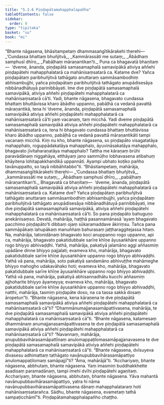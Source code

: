 ```yaml
---
title: "5.3.6 Piṇḍapātamahapphalapañha"
tableOfContents: false
sidebar:
  order: 9
type: "tipitaka"
basket: "su"
book: "mi"
---
```



<DynamicBreadcrumb />

<Division number="143" book="mi">

<Paragraph number="798" book="mi">
“Bhante nāgasena, bhāsitampetaṃ dhammasaṅgītikārakehi therehi—
</Paragraph>

<Paragraph number="799" type="verses" book="mi">
_‘Cundassa bhattaṃ bhuñjitvā,_  
_Kammārassāti me sutaṃ;_  
_Ābādhaṃ samphusī dhīro,_  
_Pabāḷhaṃ māraṇantikan’ti._  

</Paragraph>

<Paragraph number="800" book="mi">
Puna ca bhagavatā bhaṇitaṃ—  ‘dveme, ānanda, piṇḍapātā samasamaphalā samavipākā ativiya aññehi piṇḍapātehi mahapphalatarā ca mahānisaṃsatarā ca. Katame dve? Yañca piṇḍapātaṃ paribhuñjitvā tathāgato anuttaraṃ sammāsambodhiṃ abhisambujjhi, yañca piṇḍapātaṃ paribhuñjitvā tathāgato anupādisesāya nibbānadhātuyā parinibbāyati. Ime dve piṇḍapātā samasamaphalā samavipākā, ativiya aññehi piṇḍapātehi mahapphalatarā ca mahānisaṃsatarā cā’ti. Yadi, bhante nāgasena, bhagavato cundassa bhattaṃ bhuttāvissa kharo ābādho uppanno, pabāḷhā ca vedanā pavattā māraṇantikā, tena hi ‘dveme, ānanda, piṇḍapātā samasamaphalā samavipākā ativiya aññehi piṇḍapātehi mahapphalatarā ca mahānisaṃsatarā cā’ti yaṃ vacanaṃ, taṃ micchā. Yadi dveme piṇḍapātā samasamaphalā samavipākā ativiya aññehi piṇḍapātehi mahapphalatarā ca mahānisaṃsatarā ca, tena hi bhagavato cundassa bhattaṃ bhuttāvissa kharo ābādho uppanno, pabāḷhā ca vedanā pavattā māraṇantikāti tampi vacanaṃ micchā. Kiṃ nu kho, bhante nāgasena, so piṇḍapāto visagatatāya mahapphalo, roguppādakatāya mahapphalo, āyuvināsakatāya mahapphalo, bhagavato jīvitaharaṇatāya mahapphalo? Tattha me kāraṇaṃ brūhi paravādānaṃ niggahāya, etthāyaṃ jano sammūḷho lobhavasena atibahuṃ khāyitena lohitapakkhandikā uppannāti. Ayampi ubhato koṭiko pañho tavānuppatto, so tayā nibbāhitabbo”ti.
</Paragraph>

<Paragraph number="801" book="mi">
“Bhāsitampetaṃ, mahārāja, dhammasaṅgītikārakehi therehi—
</Paragraph>

<Paragraph number="802" type="verses" book="mi">
_‘Cundassa bhattaṃ bhuñjitvā,_  
_kammārassāti me sutaṃ;_  
_Ābādhaṃ samphusī dhīro,_  
_pabāḷhaṃ māraṇantikan’ti._  

</Paragraph>

<Paragraph number="803" book="mi">
Bhagavatā ca bhaṇitaṃ—  ‘dveme, ānanda, piṇḍapātā samasamaphalā samavipākā ativiya aññehi piṇḍapātehi mahapphalatarā ca mahānisaṃsatarā ca. Katame dve? Yañca piṇḍapātaṃ paribhuñjitvā tathāgato anuttaraṃ sammāsambodhiṃ abhisambujjhi, yañca piṇḍapātaṃ paribhuñjitvā tathāgato anupādisesāya nibbānadhātuyā parinibbāyati, ime dve piṇḍapātā samasamaphalā samavipākā, ativiya aññehi piṇḍapātehi mahapphalatarā ca mahānisaṃsatarā cā’ti.
</Paragraph>

<Paragraph number="804" book="mi">
So pana piṇḍapāto bahuguṇo anekānisaṃso. Devatā, mahārāja, haṭṭhā pasannamānasā ‘ayaṃ bhagavato pacchimo piṇḍapāto’ti dibbaṃ ojaṃ sūkaramaddave ākiriṃsu. Tañca pana sammāpākaṃ lahupākaṃ manuññaṃ bahurasaṃ jaṭṭharaggitejassa hitaṃ. Na, mahārāja, tatonidānaṃ bhagavato koci anuppanno rogo uppanno, api ca, mahārāja, bhagavato pakatidubbale sarīre khīṇe āyusaṅkhāre uppanno rogo bhiyyo abhivaḍḍhi.
</Paragraph>

<Paragraph number="805" book="mi">
Yathā, mahārāja, pakatiyā jalamāno aggi aññasmiṃ upādāne dinne bhiyyo pajjalati; evameva kho, mahārāja, bhagavato pakatidubbale sarīre khīṇe āyusaṅkhāre uppanno rogo bhiyyo abhivaḍḍhi.
</Paragraph>

<Paragraph number="806" book="mi">
Yathā vā pana, mahārāja, soto pakatiyā sandamāno abhivuṭṭhe mahāmeghe bhiyyo mahogho udakavāhako hoti; evameva kho, mahārāja, bhagavato pakatidubbale sarīre khīṇe āyusaṅkhāre uppanno rogo bhiyyo abhivaḍḍhi.
</Paragraph>

<Paragraph number="807" book="mi">
Yathā vā pana, mahārāja, pakatiyā abhisannadhātu kucchi aññasmiṃ ajjhoharite bhiyyo āyameyya; evameva kho, mahārāja, bhagavato pakatidubbale sarīre khīṇe āyusaṅkhāre uppanno rogo bhiyyo abhivaḍḍhi, natthi, mahārāja, tasmiṃ piṇḍapāte doso, na ca tassa sakkā dosaṃ āropetun”ti.
</Paragraph>

<Paragraph number="808" book="mi">
“Bhante nāgasena, kena kāraṇena te dve piṇḍapātā samasamaphalā samavipākā ativiya aññehi piṇḍapātehi mahapphalatarā ca mahānisaṃsatarā cā”ti? “Dhammānumajjanasamāpattivasena, mahārāja, te dve piṇḍapātā samasamaphalā samavipākā ativiya aññehi piṇḍapātehi mahapphalatarā ca mahānisaṃsatarā cā”ti.
</Paragraph>

<Paragraph number="809" book="mi">
“Bhante nāgasena, katamesaṃ dhammānaṃ anumajjanasamāpattivasena te dve piṇḍapātā samasamaphalā samavipākā ativiya aññehi piṇḍapātehi mahapphalatarā ca mahānisaṃsatarā cā”ti? “Navannaṃ, mahārāja, anupubbavihārasamāpattīnaṃ anulomappaṭilomasamāpajjanavasena te dve piṇḍapātā samasamaphalā samavipākā ativiya aññehi piṇḍapātehi mahapphalatarā ca mahānisaṃsatarā cā”ti.
</Paragraph>

<Paragraph number="810" book="mi">
“Bhante nāgasena, dvīsuyeva divasesu adhimattaṃ tathāgato navānupubbavihārasamāpattiyo anulomappaṭilomaṃ samāpajjī”ti? “Āma, mahārājā”ti.
</Paragraph>

<Paragraph number="811" book="mi">
“Acchariyaṃ, bhante nāgasena, abbhutaṃ, bhante nāgasena. Yaṃ imasmiṃ buddhakkhette asadisaṃ paramadānaṃ, tampi imehi dvīhi piṇḍapātehi agaṇitaṃ. Acchariyaṃ, bhante nāgasena, abbhutaṃ, bhante nāgasena. Yāva mahantā navānupubbavihārasamāpattiyo, yatra hi nāma navānupubbavihārasamāpattivasena dānaṃ mahapphalataraṃ hoti mahānisaṃsatarañca. Sādhu, bhante nāgasena, evametaṃ tathā sampaṭicchāmī”ti.

</Paragraph>
</Division>

<Paragraph number="812" type="center" book="mi">
Piṇḍapātamahapphalapañho chaṭṭho.
</Paragraph>